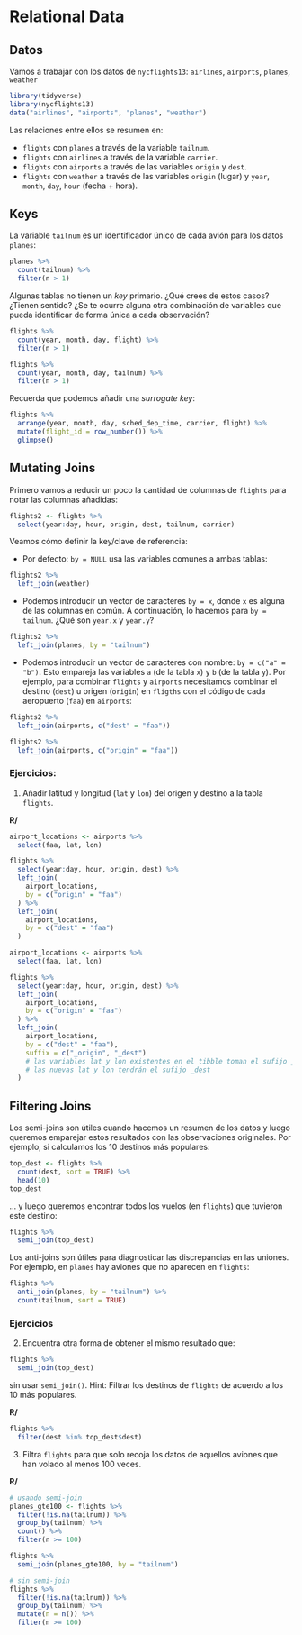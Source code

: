 # Relational Data {#relational}

## Datos

Vamos a trabajar con los datos de `nycflights13`: `airlines`, `airports`, `planes`, `weather`

```r
library(tidyverse)
library(nycflights13)
data("airlines", "airports", "planes", "weather")
```

Las relaciones entre ellos se resumen en:

* `flights` con `planes` a través de la variable `tailnum`.
* `flights` con `airlines` a través de la variable `carrier`.
* `flights` con `airports` a través de las variables `origin` y `dest`.
* `flights` con `weather` a través de las variables `origin` (lugar) y `year`, `month`, `day`, `hour` (fecha + hora).

## Keys

La variable `tailnum` es un identificador único de cada avión para los datos `planes`:

```r
planes %>% 
  count(tailnum) %>% 
  filter(n > 1)
```

Algunas tablas no tienen un *key* primario. ¿Qué crees de estos casos? ¿Tienen sentido? ¿Se te ocurre alguna otra combinación de variables que pueda identificar de forma única a cada observación?

```r
flights %>% 
  count(year, month, day, flight) %>% 
  filter(n > 1)

flights %>% 
  count(year, month, day, tailnum) %>% 
  filter(n > 1)
```

Recuerda que podemos añadir una *surrogate key*:

```r
flights %>%
  arrange(year, month, day, sched_dep_time, carrier, flight) %>%
  mutate(flight_id = row_number()) %>%
  glimpse()
```

## Mutating Joins

Primero vamos a reducir un poco la cantidad de columnas de `flights` para notar las columnas añadidas:

```r
flights2 <- flights %>% 
  select(year:day, hour, origin, dest, tailnum, carrier)
```

Veamos cómo definir la key/clave de referencia:

* Por defecto: `by = NULL` usa las variables comunes a ambas tablas:

```r
flights2 %>% 
  left_join(weather)
```

* Podemos introducir un vector de caracteres `by = x`, donde `x` es alguna de las columnas en común. A continuación, lo hacemos para `by = tailnum`. ¿Qué son `year.x` y `year.y`?


```r
flights2 %>% 
  left_join(planes, by = "tailnum")
```


* Podemos introducir un vector de caracteres con nombre: `by = c("a" = "b")`. Esto empareja las variables `a` (de la tabla `x`) y `b` (de la tabla `y`). Por ejemplo, para combinar `flights` y `airports` necesitamos combinar el destino (`dest`) u origen (`origin`) en `fligths` con el código de cada aeropuerto (`faa`) en `airports`:

```r
flights2 %>% 
  left_join(airports, c("dest" = "faa"))

flights2 %>% 
  left_join(airports, c("origin" = "faa"))
```

### Ejercicios:

1. Añadir latitud y longitud (`lat` y `lon`) del origen y destino a la tabla `flights`.

**R/**

```r
airport_locations <- airports %>%
  select(faa, lat, lon)

flights %>%
  select(year:day, hour, origin, dest) %>%
  left_join(
    airport_locations,
    by = c("origin" = "faa")
  ) %>%
  left_join(
    airport_locations,
    by = c("dest" = "faa")
  )
```

```r
airport_locations <- airports %>%
  select(faa, lat, lon)

flights %>%
  select(year:day, hour, origin, dest) %>%
  left_join(
    airport_locations,
    by = c("origin" = "faa")
  ) %>%
  left_join(
    airport_locations,
    by = c("dest" = "faa"),
    suffix = c("_origin", "_dest")
    # las variables lat y lon existentes en el tibble toman el sufijo _origin
    # las nuevas lat y lon tendrán el sufijo _dest
  )
```

## Filtering Joins

Los semi-joins son útiles cuando hacemos un resumen de los datos y luego queremos emparejar estos resultados con las observaciones originales. Por ejemplo, si calculamos los 10 destinos más populares:

```r
top_dest <- flights %>%
  count(dest, sort = TRUE) %>%
  head(10)
top_dest
```

... y luego queremos encontrar todos los vuelos (en `flights`) que tuvieron este destino:

```r
flights %>% 
  semi_join(top_dest)
```

Los anti-joins son útiles para diagnosticar las discrepancias en las uniones. Por ejemplo, en `planes` hay aviones que no aparecen en `flights`:

```r
flights %>%
  anti_join(planes, by = "tailnum") %>%
  count(tailnum, sort = TRUE)
```

### Ejercicios

2. Encuentra otra forma de obtener el mismo resultado que:

```r
flights %>% 
  semi_join(top_dest)
```
sin usar `semi_join()`. Hint: Filtrar los destinos de `flights` de acuerdo a los 10 más populares.

**R/**

```r
flights %>% 
  filter(dest %in% top_dest$dest)
```

3. Filtra `flights` para que solo recoja los datos de aquellos aviones que han volado al menos 100 veces.

**R/**

```r
# usando semi-join
planes_gte100 <- flights %>%
  filter(!is.na(tailnum)) %>%
  group_by(tailnum) %>%
  count() %>%
  filter(n >= 100)

flights %>%
  semi_join(planes_gte100, by = "tailnum")

# sin semi-join
flights %>%
  filter(!is.na(tailnum)) %>%
  group_by(tailnum) %>%
  mutate(n = n()) %>%
  filter(n >= 100)
```

